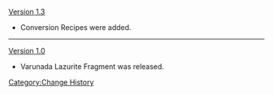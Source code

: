 [[Version 1.3]]
*Conversion Recipes were added.
----
[[Version 1.0]]
*Varunada Lazurite Fragment was released.
<noinclude>[[Category:Change History]]</noinclude>